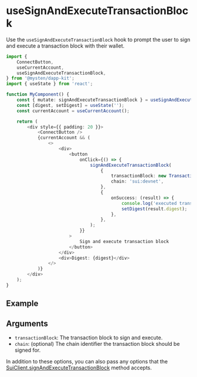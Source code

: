 
# useSignAndExecuteTransactionBlock

Use the `useSignAndExecuteTransactionBlock` hook to prompt the user to sign and execute a
transaction block with their wallet.

```ts
import {
	ConnectButton,
	useCurrentAccount,
	useSignAndExecuteTransactionBlock,
} from '@mysten/dapp-kit';
import { useState } from 'react';

function MyComponent() {
	const { mutate: signAndExecuteTransactionBlock } = useSignAndExecuteTransactionBlock();
	const [digest, setDigest] = useState('');
	const currentAccount = useCurrentAccount();

	return (
		<div style={{ padding: 20 }}>
			<ConnectButton />
			{currentAccount && (
				<>
					<div>
						<button
							onClick={() => {
								signAndExecuteTransactionBlock(
									{
										transactionBlock: new TransactionBlock(),
										chain: 'sui:devnet',
									},
									{
										onSuccess: (result) => {
											console.log('executed transaction block', result);
											setDigest(result.digest);
										},
									},
								);
							}}
						>
							Sign and execute transaction block
						</button>
					</div>
					<div>Digest: {digest}</div>
				</>
			)}
		</div>
	);
}
```

## Example

<UseSignAndExecuteTransactionBlockExample />

## Arguments

- `transactionBlock`: The transaction block to sign and execute.
- `chain`: (optional) The chain identifier the transaction block should be signed for.

In addition to these options, you can also pass any options that the
[SuiClient.signAndExecuteTransactionBlock](http://localhost:3000/typescript/sui-client#signandexecutetransactionblock)
method accepts.
